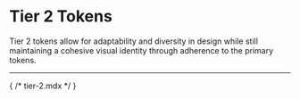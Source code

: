 
<Meta of={Stories} />

# Tier 2 Tokens

Tier 2 tokens allow for adaptability and diversity in design while still maintaining a cohesive visual identity through adherence to the primary tokens.

---

<Canvas of={Stories.Animation} sourceState="none" />
<Canvas of={Stories.Border} sourceState="none" />
<Canvas of={Stories.Colors} sourceState="none" />
<Canvas of={Stories.Icons} sourceState="none" />
<Canvas of={Stories.Layout} sourceState="none" />
<Canvas of={Stories.Opacity} sourceState="none" />
<Canvas of={Stories.Shadows} sourceState="none" />
<Canvas of={Stories.Spacing} sourceState="none" />
<Canvas of={Stories.Typography} sourceState="none" />
{ /* tier-2.mdx */ }